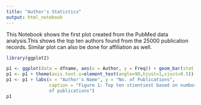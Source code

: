 ```yaml
---
title: "Author's Statistics"
output: html_notebook
---
```


This Notebook shows the first plot created from the PubMed data analysis.This shows the top ten authors found from the 25000 publication records. Similar plot can also be done for affiliation as well. 


```r

library(ggplot2)

p1 <- ggplot(data = dfname, aes(x = Author, y = Freq)) + geom_bar(stat = "identity")
p1 <- p1 + theme(axis.text.x=element_text(angle=90,hjust=1,vjust=0.5))
p1 <- p1 + labs(x = "Author's Name", y = "No. of Publications", 
                caption = "Figure 1: Top ten stientiest based on number 
                of publications")
p1

```

